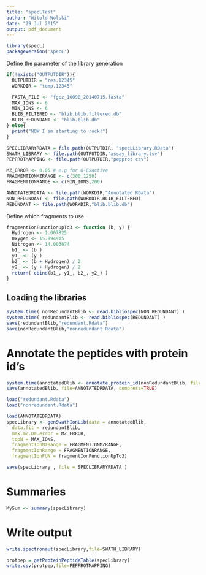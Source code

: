 ```yaml
---
title: "specLTest"
author: "Witold Wolski"
date: "29 Jul 2015"
output: pdf_document
---
```



```r
library(specL)
packageVersion('specL')
```

Define the parameter of the library generation

```r
if(!exists("OUTPUTDIR")){
  OUTPUTDIR = "res.12345"
  WORKDIR = "temp.12345"

  FASTA_FILE <- "fgcz_10090_20140715.fasta"
  MAX_IONS <- 6
  MIN_IONS <- 6
  BLIB_FILTERED <- "blib.blib.filtered.db"
  BLIB_REDUNDANT <- "blib.blib.db"
} else{
  print("NOW I am starting to rock!")
}

SPECLIBRARYRDATA = file.path(OUTPUTDIR, "specLLibrary.RData")
SWATH_LIBRARY <- file.path(OUTPUTDIR,"assay_library.tsv")
PEPPROTMAPPING <- file.path(OUTPUTDIR,"pepprot.csv")

MZ_ERROR <- 0.05 # e.g for Q-Exactive
FRAGMENTIONMZRANGE <- c(300,1250)
FRAGMENTIONRANGE <- c(MIN_IONS,200)

ANNOTATEDRDATA <- file.path(WORKDIR,"Annotated.RData")
NON_REDUNDANT <- file.path(WORKDIR,BLIB_FILTERED)
REDUNDANT <- file.path(WORKDIR,"blib.blib.db")

```

Define which fragments to use.

```r
fragmentIonFunctionUpTo3 <- function (b, y) {
  Hydrogen <- 1.007825
  Oxygen <- 15.994915
  Nitrogen <- 14.003074
  b1_ <- (b )
  y1_ <- (y )
  b2_ <- (b + Hydrogen) / 2
  y2_ <- (y + Hydrogen) / 2 
  return( cbind(b1_, y1_, b2_, y2_) )
}
```

## Loading the libraries

```r
system.time( nonRedundantBlib <- read.bibliospec(NON_REDUNDANT) )
system.time( redundantBlib <- read.bibliospec(REDUNDANT) )
save(redundantBlib,"redundant.Rdata")
save(nonRedundantBlib,"nonredundant.Rdata")

```


# Annotate the peptides with protein id's

```r
system.time(annotatedBlib <- annotate.protein_id(nonRedundantBlib, file=FASTA_FILE))
save(annotatedBlib, file=ANNOTATEDRDATA, compress=TRUE)

```

```r

load("redundant.Rdata")
load("nonredundant.Rdata")

load(ANNOTATEDRDATA)
specLibrary <- genSwathIonLib(data = annotatedBlib,
  data.fit = redundantBlib,
  max.mZ.Da.error = MZ_ERROR,
  topN = MAX_IONS,
  fragmentIonMzRange = FRAGMENTIONMZRANGE,
  fragmentIonRange = FRAGMENTIONRANGE,
  fragmentIonFUN = fragmentIonFunctionUpTo3)

save(specLibrary , file = SPECLIBRARYRDATA )

```

# Summaries

```r
MySum <- summary(specLibrary)

```

# Write output


```r
write.spectronaut(specLibrary,file=SWATH_LIBRARY)

```

```r
protpep = getProteinPeptideTable(specLibrary)
write.csv(protpep,file=PEPPROTMAPPING)
```

